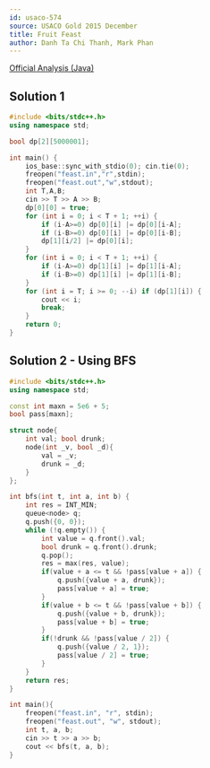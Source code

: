 ---
id: usaco-574
source: USACO Gold 2015 December
title: Fruit Feast
author: Danh Ta Chi Thanh, Mark Phan
---

[Official Analysis (Java)](http://www.usaco.org/current/data/sol_feast_gold_dec15.html)


<LanguageSection>

<CPPSection>

## Solution 1

```cpp
#include <bits/stdc++.h>
using namespace std;

bool dp[2][5000001];

int main() {
	ios_base::sync_with_stdio(0); cin.tie(0);
	freopen("feast.in","r",stdin);
	freopen("feast.out","w",stdout);
	int T,A,B;
	cin >> T >> A >> B;
	dp[0][0] = true;
	for (int i = 0; i < T + 1; ++i) {
		if (i-A>=0) dp[0][i] |= dp[0][i-A];
		if (i-B>=0) dp[0][i] |= dp[0][i-B];
		dp[1][i/2] |= dp[0][i];
	}
	for (int i = 0; i < T + 1; ++i) {
		if (i-A>=0) dp[1][i] |= dp[1][i-A];
		if (i-B>=0) dp[1][i] |= dp[1][i-B];
	}
	for (int i = T; i >= 0; --i) if (dp[1][i]) {
		cout << i;
		break;
	}
	return 0;
}
```

</CPPSection>

</LanguageSection>

## Solution 2 - Using BFS
<LanguageSection>

<CPPSection>

```cpp
#include <bits/stdc++.h>
using namespace std;

const int maxn = 5e6 + 5;
bool pass[maxn];

struct node{
	int val; bool drunk;
	node(int _v, bool _d){
		val = _v;
		drunk = _d;
	}
};

int bfs(int t, int a, int b) {
	int res = INT_MIN;
	queue<node> q;
	q.push({0, 0});
	while (!q.empty()) {
		int value = q.front().val;
		bool drunk = q.front().drunk;
		q.pop();
		res = max(res, value);
		if(value + a <= t && !pass[value + a]) {
			q.push({value + a, drunk});
			pass[value + a] = true;
		}
		if(value + b <= t && !pass[value + b]) {
			q.push({value + b, drunk});
			pass[value + b] = true;
		}
		if(!drunk && !pass[value / 2]) {
			q.push({value / 2, 1});
			pass[value / 2] = true;
		}
	}
	return res;
}

int main(){
	freopen("feast.in", "r", stdin);
	freopen("feast.out", "w", stdout);
	int t, a, b;
	cin >> t >> a >> b;
	cout << bfs(t, a, b);
}
```
</CPPSection>

</LanguageSection>
